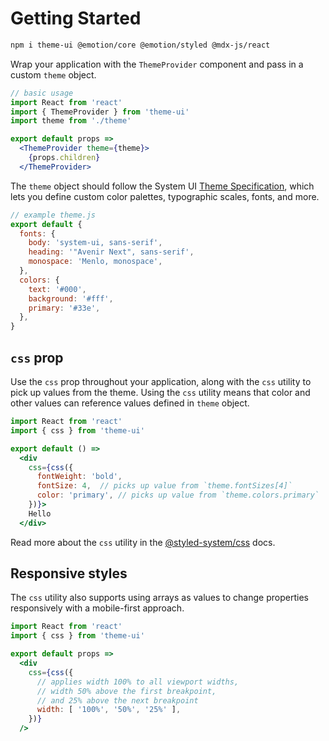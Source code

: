 

# Getting Started

```sh
npm i theme-ui @emotion/core @emotion/styled @mdx-js/react
```

Wrap your application with the `ThemeProvider` component and pass in a custom `theme` object.

```jsx
// basic usage
import React from 'react'
import { ThemeProvider } from 'theme-ui'
import theme from './theme'

export default props =>
  <ThemeProvider theme={theme}>
    {props.children}
  </ThemeProvider>
```

The `theme` object should follow the System UI [Theme Specification][],
which lets you define custom color palettes, typographic scales, fonts, and more.

```js
// example theme.js
export default {
  fonts: {
    body: 'system-ui, sans-serif',
    heading: '"Avenir Next", sans-serif',
    monospace: 'Menlo, monospace',
  },
  colors: {
    text: '#000',
    background: '#fff',
    primary: '#33e',
  },
}
```

## `css` prop

Use the `css` prop throughout your application, along with the `css` utility to pick up values from the theme.
Using the `css` utility means that
color and other values can reference values defined in `theme` object.

```jsx
import React from 'react'
import { css } from 'theme-ui'

export default () =>
  <div
    css={css({
      fontWeight: 'bold',
      fontSize: 4,  // picks up value from `theme.fontSizes[4]`
      color: 'primary', // picks up value from `theme.colors.primary`
    })}>
    Hello
  </div>
```

Read more about the `css` utility in the [@styled-system/css](https://styled-system.com/css/) docs.

## Responsive styles

The `css` utility also supports using arrays as values to change properties responsively with a mobile-first approach.

```jsx
import React from 'react'
import { css } from 'theme-ui'

export default props =>
  <div
    css={css({
      // applies width 100% to all viewport widths,
      // width 50% above the first breakpoint,
      // and 25% above the next breakpoint
      width: [ '100%', '50%', '25%' ],
    })}
  />
```

[theme specification]: https://system-ui.com/theme
